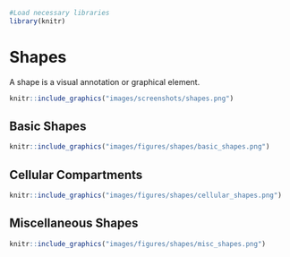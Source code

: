 
```r
#Load necessary libraries
library(knitr)
```

# Shapes

A shape is a visual annotation or graphical element.

```r
knitr::include_graphics("images/screenshots/shapes.png")
```

<style>
    pre {
        border: 0;
    }
</style>

## Basic Shapes
```r
knitr::include_graphics("images/figures/shapes/basic_shapes.png")
```


## Cellular Compartments
```r
knitr::include_graphics("images/figures/shapes/cellular_shapes.png")
```

## Miscellaneous Shapes
```r
knitr::include_graphics("images/figures/shapes/misc_shapes.png")
```
